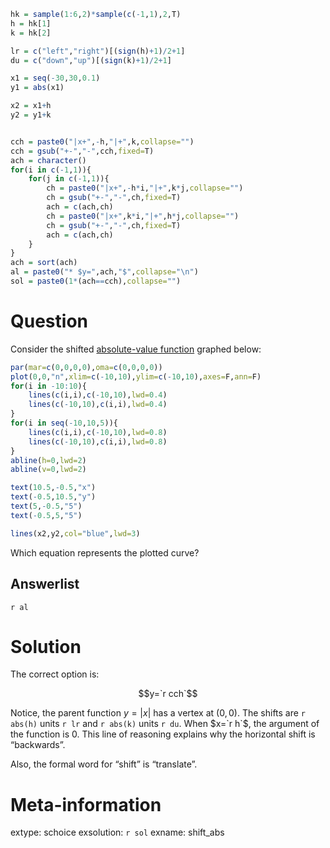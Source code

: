 ```r
hk = sample(1:6,2)*sample(c(-1,1),2,T)
h = hk[1]
k = hk[2]

lr = c("left","right")[(sign(h)+1)/2+1]
du = c("down","up")[(sign(k)+1)/2+1]

x1 = seq(-30,30,0.1)
y1 = abs(x1)

x2 = x1+h
y2 = y1+k


cch = paste0("|x+",-h,"|+",k,collapse="")
cch = gsub("+-","-",cch,fixed=T)
ach = character()
for(i in c(-1,1)){
    for(j in c(-1,1)){
        ch = paste0("|x+",-h*i,"|+",k*j,collapse="")
        ch = gsub("+-","-",ch,fixed=T)
        ach = c(ach,ch)
        ch = paste0("|x+",k*i,"|+",h*j,collapse="")
        ch = gsub("+-","-",ch,fixed=T)
        ach = c(ach,ch)
    }
}
ach = sort(ach)
al = paste0("* $y=",ach,"$",collapse="\n")
sol = paste0(1*(ach==cch),collapse="")


```

Question
========

Consider the shifted [absolute-value function](https://en.wikipedia.org/wiki/Absolute_value) graphed below:

```r
par(mar=c(0,0,0,0),oma=c(0,0,0,0))
plot(0,0,"n",xlim=c(-10,10),ylim=c(-10,10),axes=F,ann=F)
for(i in -10:10){
    lines(c(i,i),c(-10,10),lwd=0.4)
    lines(c(-10,10),c(i,i),lwd=0.4)
}
for(i in seq(-10,10,5)){
    lines(c(i,i),c(-10,10),lwd=0.8)
    lines(c(-10,10),c(i,i),lwd=0.8)
}
abline(h=0,lwd=2)
abline(v=0,lwd=2)

text(10.5,-0.5,"x")
text(-0.5,10.5,"y")
text(5,-0.5,"5")
text(-0.5,5,"5")

lines(x2,y2,col="blue",lwd=3)
```

Which equation represents the plotted curve?


Answerlist
--------

`r al`


Solution
========

The correct option is:

$$y=`r cch`$$

Notice, the parent function $y=|x|$ has a vertex at $(0,0)$. The shifts are `r abs(h)` units `r lr` and `r abs(k)` units `r du`. When $x=`r h`$, the argument of the function is 0. This line of reasoning explains why the horizontal shift is "backwards".

Also, the formal word for "shift" is "translate".


Meta-information
============
extype: schoice
exsolution: `r sol`
exname: shift_abs